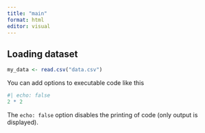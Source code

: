 ```yaml
---
title: "main"
format: html
editor: visual
---
```


## Loading dataset

```r
my_data <- read.csv("data.csv")
```

You can add options to executable code like this

```r
#| echo: false
2 * 2
```

The `echo: false` option disables the printing of code (only output is displayed).
